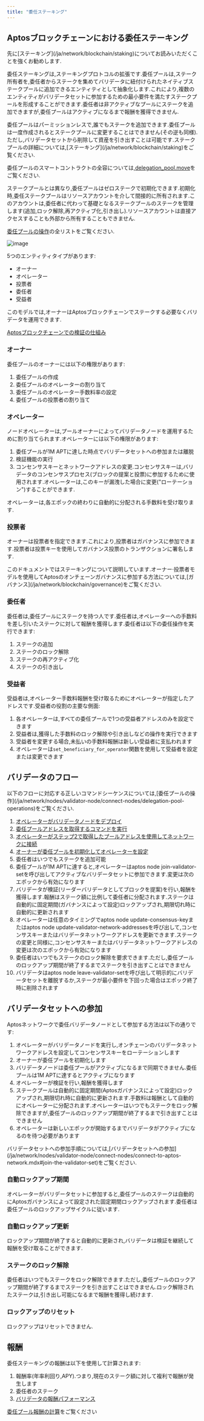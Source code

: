 ```yaml
---
title: "委任ステーキング"
---
```







## Aptosブロックチェーンにおける委任ステーキング

<Aside type="note">
  先に[ステーキング](/ja/network/blockchain/staking)についてお読みいただくことを強くお勧めします.
</Aside>

委任ステーキングは,ステーキングプロトコルの拡張です.委任プールは,ステーク所有者を,委任者からステークを集めてバリデータに紐付けられたネイティブステークプールに追加できるエンティティとして抽象化します.これにより,複数のエンティティがバリデータセットに参加するための最小要件を満たすステークプールを形成することができます.委任者は非アクティブなプールにステークを追加できますが,委任プールはアクティブになるまで報酬を獲得できません.

<Aside type="caution">
  委任プールはパーミッションレスで,誰でもステークを追加できます.委任プールは一度作成されるとステークプールに変更することはできません(その逆も同様).ただし,バリデータセットから削除して資産を引き出すことは可能です.ステークプールの詳細については,[ステーキング](/ja/network/blockchain/staking)をご覧ください.
</Aside>

委任プールのスマートコントラクトの全容については,[delegation_pool.move](https://github.com/aptos-labs/aptos-core/blob/main/aptos-move/framework/aptos-framework/sources/delegation_pool.move)をご覧ください.

ステークプールとは異なり,委任プールはゼロステークで初期化できます.初期化時,委任ステークプールはリソースアカウントを介して間接的に所有されます.このアカウントは,委任者に代わって基礎となるステークプールのステークを管理します(追加,ロック解除,再アクティブ化,引き出し).リソースアカウントは直接アクセスすることも外部から所有することもできません.

[委任プールの操作](/ja/network/nodes/validator-node/connect-nodes/delegation-pool-operations)の全リストをご覧ください.

![image](https://user-images.githubusercontent.com/120680608/234953723-ae6cc89e-76d8-4014-89f3-ec8799c7b281.png)

5つのエンティティタイプがあります:

- オーナー
- オペレーター
- 投票者
- 委任者
- 受益者

このモデルでは,オーナーはAptosブロックチェーンでステークする必要なくバリデータを運用できます.

[Aptosブロックチェーンでの検証の仕組み](/ja/network/blockchain/staking.mdx#validation-on-the-aptos-blockchain)

### オーナー

委任プールのオーナーには以下の権限があります:

1. 委任プールの作成
2. 委任プールのオペレーターの割り当て
3. 委任プールのオペレーター手数料率の設定
4. 委任プールの投票者の割り当て

### オペレーター

ノードオペレーターは,プールオーナーによってバリデータノードを運用するために割り当てられます.オペレーターには以下の権限があります:

1. 委任プールが1M APTに達した時点でバリデータセットへの参加または離脱
2. 検証機能の実行
3. コンセンサスキーとネットワークアドレスの変更.コンセンサスキーは,バリデータのコンセンサスプロセス(ブロックの提案と投票)に参加するために使用されます.オペレーターは,このキーが漏洩した場合に変更(&quot;ローテーション&quot;)することができます.

オペレーターは,各エポックの終わりに自動的に分配される手数料を受け取ります.

### 投票者

オーナーは投票者を指定できます.これにより,投票者はガバナンスに参加できます.投票者は投票キーを使用してガバナンス投票のトランザクションに署名します.

<Aside type="note">
  このドキュメントではステーキングについて説明しています.オーナー·投票者モデルを使用してAptosのオンチェーンガバナンスに参加する方法については,[ガバナンス](/ja/network/blockchain/governance)をご覧ください.
</Aside>

### 委任者

委任者は,委任プールにステークを持つ人です.委任者は,オペレーターへの手数料を差し引いたステークに対して報酬を獲得します.委任者は以下の委任操作を実行できます:

1. ステークの追加
2. ステークのロック解除
3. ステークの再アクティブ化
4. ステークの引き出し

### 受益者

受益者は,オペレーター手数料報酬を受け取るためにオペレーターが指定したアドレスです.受益者の役割の主要な側面:

1. 各オペレーターは,すべての委任プールで1つの受益者アドレスのみを設定できます
2. 受益者は,獲得した手数料のロック解除や引き出しなどの操作を実行できます
3. 受益者を変更する場合,未払いの手数料報酬は新しい受益者に支払われます
4. オペレーターは`set_beneficiary_for_operator`関数を使用して受益者を設定または変更できます

## バリデータのフロー

<Aside type="note">
  以下のフローに対応する正しいコマンドシーケンスについては,[委任プールの操作](/ja/network/nodes/validator-node/connect-nodes/delegation-pool-operations)をご覧ください.
</Aside>

1. [オペレーターがバリデータノードをデプロイ](/ja/network/nodes/validator-node)
2. [委任プールアドレスを取得するコマンドを実行](/ja/network/nodes/validator-node/connect-nodes/delegation-pool-operations.mdx#prerequisites)
3. [オペレーターがステップ2で取得したプールアドレスを使用してネットワークに接続](/ja/network/nodes/validator-node/connect-nodes/connect-to-aptos-network)
4. [オーナーが委任プールを初期化してオペレーターを設定](/ja/network/nodes/validator-node/connect-nodes/delegation-pool-operations.mdx#initialize-a-delegation-pool)
5. 委任者はいつでもステークを追加可能
6. 委任プールが1M APTに達すると,オペレーターはaptos node join-validator-setを呼び出してアクティブなバリデータセットに参加できます.変更は次のエポックから有効になります
7. バリデータが検証(リーダーバリデータとしてブロックを提案)を行い,報酬を獲得します.報酬はステーク額に比例して委任者に分配されます.ステークは自動的に固定期間(ガバナンスによって設定)ロックアップされ,期限切れ時に自動的に更新されます
8. オペレーターは任意のタイミングでaptos node update-consensus-keyまたはaptos node update-validator-network-addressesを呼び出して,コンセンサスキーまたはバリデータネットワークアドレスを更新できます.ステークの変更と同様に,コンセンサスキーまたはバリデータネットワークアドレスの変更は次のエポックから有効になります
9. 委任者はいつでもステークのロック解除を要求できます.ただし,委任プールのロックアップ期間が終了するまでステークを引き出すことはできません
10. バリデータはaptos node leave-validator-setを呼び出して明示的にバリデータセットを離脱するか,ステークが最小要件を下回った場合はエポック終了時に削除されます

## バリデータセットへの参加

Aptosネットワークで委任バリデータノードとして参加する方法は以下の通りです:

1. オペレーターがバリデータノードを実行し,オンチェーンのバリデータネットワークアドレスを設定してコンセンサスキーをローテーションします
2. オーナーが委任プールを初期化します
3. バリデータノードは委任プールがアクティブになるまで同期できません.委任プールは1M APTに達するとアクティブになります
4. オペレーターが検証を行い,報酬を獲得します
5. ステークプールは自動的に固定期間(Aptosガバナンスによって設定)ロックアップされ,期限切れ時に自動的に更新されます.手数料は報酬として自動的にオペレーターに分配されます.オペレーターはいつでもステークをロック解除できますが,委任プールのロックアップ期間が終了するまで引き出すことはできません
6. オペレーターは新しいエポックが開始するまでバリデータがアクティブになるのを待つ必要があります

<Aside type="note">
  バリデータセットへの参加手順については,[バリデータセットへの参加](/ja/network/nodes/validator-node/connect-nodes/connect-to-aptos-network.mdx#join-the-validator-set)をご覧ください.
</Aside>

### 自動ロックアップ期間

オペレーターがバリデータセットに参加すると,委任プールのステークは自動的にAptosガバナンスによって設定された固定期間ロックアップされます.委任者は委任プールのロックアップサイクルに従います.

### 自動ロックアップ更新

ロックアップ期間が終了すると自動的に更新され,バリデータは検証を継続して報酬を受け取ることができます.

### ステークのロック解除

委任者はいつでもステークをロック解除できます.ただし,委任プールのロックアップ期間が終了するまでステークを引き出すことはできません.ロック解除されたステークは,引き出し可能になるまで報酬を獲得し続けます.

### ロックアップのリセット

ロックアップはリセットできません.

## 報酬

委任ステーキングの報酬は以下を使用して計算されます:

1. 報酬率(年率利回り,APY).つまり,現在のステーク額に対して複利で報酬が発生します
2. 委任者のステーク
3. [バリデータの報酬パフォーマンス](/ja/network/blockchain/staking.mdx#rewards-formula)

[委任プール報酬の計算](/ja/network/nodes/validator-node/connect-nodes/delegation-pool-operations.mdx#compute-delegation-pool-rewards-earned)をご覧ください
